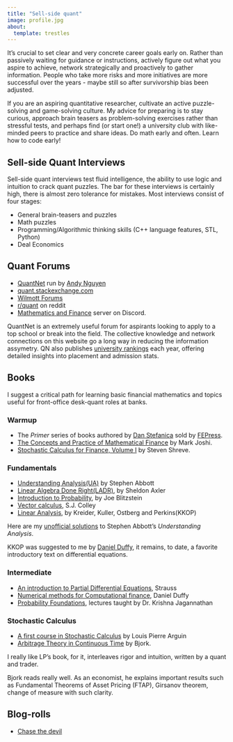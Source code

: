```yaml
---
title: "Sell-side quant"
image: profile.jpg
about:
  template: trestles
---
```


It's crucial to set clear and very concrete career goals early on. Rather than passively waiting for guidance or instructions, actively figure out what you aspire to achieve, network strategically and proactively to gather information. People who take more risks and more initiatives are more successful over the years - maybe still so after survivorship bias been adjusted.

If you are an aspiring quantitative researcher, cultivate an active puzzle-solving and game-solving culture. My advice for preparing is to stay curious, approach brain teasers as problem-solving exercises rather than stressful tests, and perhaps find (or start one!) a university club with like-minded peers to practice and share ideas. Do math early and often. Learn how to code early! 

## Sell-side Quant Interviews

Sell-side quant interviews test fluid intelligence, the ability to use logic and intuition to crack quant puzzles. The bar for these interviews is certainly high, there is almost zero tolerance for mistakes. Most interviews consist of four stages:

- General brain-teasers and puzzles
- Math puzzles
- Programming/Algorithmic thinking skills (C++ language features, STL, Python)
- Deal Economics

## Quant Forums 

- [QuantNet](https://quantnet.com/) run by [Andy Nguyen](https://www.linkedin.com/in/nguyenandy/)
- [quant.stackexchange.com](https://quant.stackexchange.com/)
- [Wilmott Forums](https://forum.wilmott.com/)
- [r/quant](https://www.reddit.com/r/quant/) on reddit
- [Mathematics and Finance](https://discord.gg/vqat3fjeJ4) server on Discord.

QuantNet is an extremely useful forum for aspirants looking to apply to a top school or break into the field. The collective knowledge and network connections on this website go a long way in reducing the information assymetry. QN also publishes [university rankings](https://quantnet.com/mfe-programs-rankings/) each year, offering detailed insights into placement and admission stats.

## Books

I suggest a critical path for learning basic financial mathematics and topics useful for front-office desk-quant roles at banks.

### Warmup

- The *Primer* series of books authored by [Dan Stefanica](https://www.linkedin.com/in/danstefanica/) sold by [FEPress](https://www.fepress.org/). 
- [The Concepts and Practice of Mathematical Finance](https://www.amazon.co.uk/Concepts-Practice-Mathematical-Finance-Mathematics/dp/B00NBKTGPG/ref=sr_1_2?crid=397JVNVR3MMNA&dib=eyJ2IjoiMSJ9.bhcIN-h8O58E0LX-LcQanTMTvCsP81SewjvCLPGv7n9x_rlgz1_tQ0weUSmCh8iDkI9CrxR0M_qkz7n1E1t7dk26r9as6UV1BgB0fmNQCH4FfoBEoxT4swQNVjpmNtBWWyq1b00FKbgMs8O5D9KjnuaBFobLJUDsxY3dIqrslg1WPSjYiXwejWXuIDvhdb3enrl0_QeTADay4P-MxX1I4A.kftwqhGAo3x5rNOtgh5hQMaJhh_ANU6fmzHMGsQPA9g&dib_tag=se&keywords=mark+joshi&qid=1747499388&sprefix=Mark+Joshi%2Caps%2C69&sr=8-2) by Mark Joshi.
- [Stochastic Calculus for Finance, Volume I](https://www.amazon.co.uk/Stochastic-Calculus-Finance-Binomial-Textbooks/dp/0387249680) by Steven Shreve.


### Fundamentals

- [Understanding Analysis(UA)](https://www.amazon.co.uk/Understanding-Analysis-Undergraduate-Texts-Mathematics/dp/1493927116) by Stephen Abbott
- [Linear Algebra Done Right(LADR)](https://www.amazon.co.uk/Linear-Algebra-Right-Undergraduate-Mathematics/dp/3031410254/ref=sr_1_1?crid=1GOHV7D8P3A4H&dib=eyJ2IjoiMSJ9.DmzIIr_k2TE1ZpynpYrRYWslxijDaHNa7VS6HNybHy_PZgfJQ-koG7fXX9MB1DLVOVAorO-JF8SFZzk1tBb7rOuRVo_arCht5_ivDxss_TE.7JxPl_YMga1pRy_4iWqyZY8emGG_ONXGkKzmohQ0bC8&dib_tag=se&keywords=linear+algebra+done+right+by+sheldon+axler&qid=1747426518&sprefix=Linear+Algebra+done+right%2Caps%2C72&sr=8-1), by Sheldon Axler
- [Introduction to Probability](https://www.amazon.co.uk/Introduction-Probability-Chapman-Statistical-Science/dp/1138369918/ref=sr_1_1?crid=OWX3F9QJTE1Z&dib=eyJ2IjoiMSJ9.r9c6SbhN4HF8-_4qdahb9ZkwtpZvJAW5RDGrXt8zWNJW9N_vMv0oz8lb78rgnOEiOoqwNCcop_1AJc6LkQP6Lg.mFg5HAIMfzJTZtx6j57onWoXAwfPup8dewp3bKUY1zg&dib_tag=se&keywords=Introduction+to+probability+and+statistics+by+Joe+Blitzstein&qid=1747426554&sprefix=introduction+to+probability+and+statistics+by+joe+blitzstein%2Caps%2C101&sr=8-1), by Joe Blitzstein
- [Vector calculus](https://www.amazon.co.uk/Vector-Calculus-Susan-J-Colley/dp/0131858742/ref=sr_1_10?crid=YCVDLRKX1UQE&dib=eyJ2IjoiMSJ9.mQ6rWEh798uxknHgBFcYmm5wzN00P015g3grj5A-D8iZuG54gAiIe_n9I9nXD98dqq7-VkdhQXYTUovw1XeSCjsx6IrTwEz54S27fbR59E7rKVBmyDr5bIJwfFzmXxbMwZzIfRUCMKPkbNntrlL-XCami7kMJh_dNFxfYR_rhRUMlHQ_GsMo3BfsIVw7oJ_rzW7vqTq0AYFE8ya3x5udjRvS89LLC2aKBoagy6ZPGFg.nFGNxetqhu5CvqA8g2jqa4BfHGDZZ4ebCoRvUSockVA&dib_tag=se&keywords=vector+calculus&qid=1747426592&sprefix=vector+calculus+%2Caps%2C132&sr=8-10), S.J. Colley
- [Linear Analysis](https://www.scribd.com/document/378402156/203672883-Kreider-Introduction-to-Linear-Analysis-pdf), by Kreider, Kuller, Ostberg and Perkins(KKOP)

Here are my [unofficial solutions](https://github.com/quasar-chunawala/real-analysis) to  Stephen Abbott's *Understanding Analysis*. 

KKOP was suggested to me by [Daniel Duffy](https://www.linkedin.com/in/daniel-j-duffy-phd-a6ab3912/), it remains, to date, a favorite introductory text on differential equations. 

### Intermediate

- [An introduction to Partial Differential Equations](https://www.amazon.co.uk/Partial-Differential-Equations-Walter-Strauss/dp/0470054565), Strauss
- [Numerical methods for Computational finance](https://www.amazon.co.uk/Numerical-Methods-Computational-Finance-Differential/dp/1119719674/ref=asc_df_1119719674?mcid=f23fcebb9df63c16bce9274c432d53e6&hvocijid=14861566480621864854-1119719674-&hvexpln=74&tag=googshopuk-21&linkCode=df0&hvadid=696285193871&hvpos=&hvnetw=g&hvrand=14861566480621864854&hvpone=&hvptwo=&hvqmt=&hvdev=c&hvdvcmdl=&hvlocint=&hvlocphy=1006993&hvtargid=pla-2281435176658&psc=1&gad_source=1), Daniel Duffy
- [Probability Foundations](https://www.youtube.com/watch?v=_FTYrQtrDps), lectures taught by Dr. Krishna Jagannathan

### Stochastic Calculus

- [A first course in Stochastic Calculus](https://www.amazon.co.uk/Course-Stochastic-Calculus-Applied-Undergraduate/dp/1470464888) by Louis Pierre Arguin
- [Arbitrage Theory in Continuous Time](https://www.amazon.co.uk/Arbitrage-Theory-Continuous-Oxford-Finance/dp/0198851618/ref=sr_1_1?crid=1F6V3IL469WWT&dib=eyJ2IjoiMSJ9.vE00KIRWxBln9jZ27mMlMzT_3HHqRBteplNra0_ysjWl7vpubsVd9rTlE4hmlEgWdxWo-yONOxVdMkeZhiZ7U1eSw7K60mSjWSN4l4MI64ynR0K6IyW-KMwJ-GlgPB3p.LQqQ_DAn3-E9dX17QeOztOqrPIQ1QpUSC0-LGTVjlLs&dib_tag=se&keywords=Arbitrage+Pricing+in+COntinuous+time&qid=1747499743&s=books&sprefix=arbitrage+pricing+in+continuous+time%2Cstripbooks%2C56&sr=1-1) by Bjork.

I really like LP's book, for it, interleaves rigor and intuition, written by a quant and trader.

Bjork reads really well. As an economist, he explains important results such as Fundamental Theorems of Asset Pricing (FTAP), Girsanov theorem, change of measure with such clarity.

## Blog-rolls

- [Chase the devil](https://chasethedevil.github.io/)

